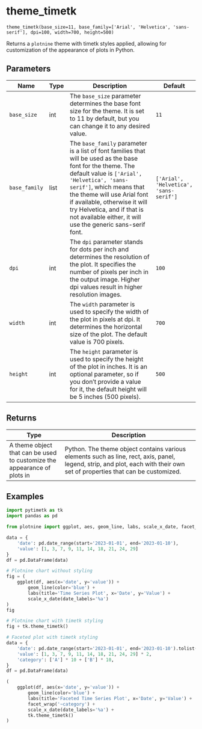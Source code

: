# theme_timetk { #pytimetk.theme_timetk }

`theme_timetk(base_size=11, base_family=['Arial', 'Helvetica', 'sans-serif'], dpi=100, width=700, height=500)`

Returns a `plotnine` theme with timetk styles applied, allowing for 
customization of the appearance of plots in Python.

## Parameters

| Name          | Type   | Description                                                                                                                                                                                                                                                                                                                                           | Default                                |
|---------------|--------|-------------------------------------------------------------------------------------------------------------------------------------------------------------------------------------------------------------------------------------------------------------------------------------------------------------------------------------------------------|----------------------------------------|
| `base_size`   | int    | The `base_size` parameter determines the base font size for the theme.  It is set to 11 by default, but you can change it to any desired value.                                                                                                                                                                                                       | `11`                                   |
| `base_family` | list   | The `base_family` parameter is a list of font families that will be used  as the base font for the theme. The default value is `['Arial',  'Helvetica', 'sans-serif']`, which means that the theme will use Arial  font if available, otherwise it will try Helvetica, and if that is not  available either, it will use the generic sans-serif font. | `['Arial', 'Helvetica', 'sans-serif']` |
| `dpi`         | int    | The `dpi` parameter stands for dots per inch and determines the  resolution of the plot. It specifies the number of pixels per inch in  the output image. Higher dpi values result in higher resolution images.                                                                                                                                       | `100`                                  |
| `width`       | int    | The `width` parameter is used to specify the width of the plot in pixels  at dpi. It determines the horizontal size of the plot. The default value  is 700 pixels.                                                                                                                                                                                    | `700`                                  |
| `height`      | int    | The `height` parameter is used to specify the height of the plot in  inches. It is an optional parameter, so if you don't provide a value for  it, the default height will be 5 inches (500 pixels).                                                                                                                                                  | `500`                                  |

## Returns

| Type                                                                    | Description                                                                                                                                                                  |
|-------------------------------------------------------------------------|------------------------------------------------------------------------------------------------------------------------------------------------------------------------------|
| A theme object that can be used to customize the appearance of plots in | Python. The theme object contains various elements such as line, rect,  axis, panel, legend, strip, and plot, each with their own set of  properties that can be customized. |

## Examples

```python
import pytimetk as tk
import pandas as pd

from plotnine import ggplot, aes, geom_line, labs, scale_x_date, facet_wrap

data = {
    'date': pd.date_range(start='2023-01-01', end='2023-01-10'),
    'value': [1, 3, 7, 9, 11, 14, 18, 21, 24, 29]
}
df = pd.DataFrame(data)

# Plotnine chart without styling
fig = (
    ggplot(df, aes(x='date', y='value')) +
        geom_line(color='blue') +
        labs(title='Time Series Plot', x='Date', y='Value') +
        scale_x_date(date_labels='%a')
)
fig

```

```python
# Plotnine chart with timetk styling
fig + tk.theme_timetk()
```

```python
# Faceted plot with timetk styling
data = {
    'date': pd.date_range(start='2023-01-01', end='2023-01-10').tolist() * 2,
    'value': [1, 3, 7, 9, 11, 14, 18, 21, 24, 29] * 2,
    'category': ['A'] * 10 + ['B'] * 10,
}
df = pd.DataFrame(data)

(
    ggplot(df, aes(x='date', y='value')) +
        geom_line(color='blue') +
        labs(title='Faceted Time Series Plot', x='Date', y='Value') +
        facet_wrap('~category') +
        scale_x_date(date_labels='%a') +
        tk.theme_timetk()
)
```